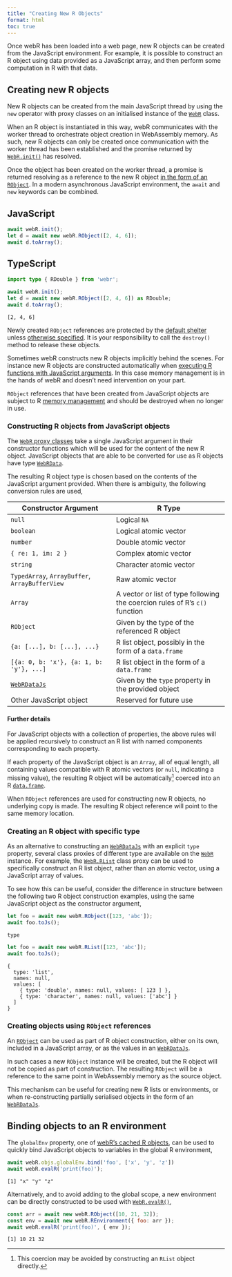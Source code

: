 ```yaml
---
title: "Creating New R Objects"
format: html
toc: true
---
```


Once webR has been loaded into a web page, new R objects can be created from the JavaScript environment. For example, it is possible to construct an R object using data provided as a JavaScript array, and then perform some computation in R with that data.

## Creating new R objects

New R objects can be created from the main JavaScript thread by using the `new` operator with proxy classes on an initialised instance of the [`WebR`](api/js/classes/WebR.WebR.md) class.

When an R object is instantiated in this way, webR communicates with the worker thread to orchestrate object creation in WebAssembly memory. As such, new R objects can only be created once communication with the worker thread has been established and the promise returned by [`WebR.init()`](api/js/classes/WebR.WebR.md#init) has resolved.

Once the object has been created on the worker thread, a promise is returned resolving as a reference to the new R object [in the form of an `RObject`](objects.qmd). In a modern asynchronous JavaScript environment, the `await` and `new` keywords can be combined.

::: {.panel-tabset}
## JavaScript

``` javascript
await webR.init();
let d = await new webR.RObject([2, 4, 6]);
await d.toArray();
```

## TypeScript

``` typescript
import type { RDouble } from 'webr';

await webR.init();
let d = await new webR.RObject([2, 4, 6]) as RDouble;
await d.toArray();
```

:::

    [2, 4, 6]

Newly created `RObject` references are protected by the [default shelter](objects.qmd#the-default-shelter) unless [otherwise specified](objects.html#working-with-multiple-shelters). It is your responsibility to call the `destroy()` method to release these objects.

Sometimes webR constructs new R objects implicitly behind the scenes. For instance new R objects are constructed automatically when [executing R functions with JavaScript arguments](convert-r-to-js.qmd#exec-r). In this case memory management is in the hands of webR and doesn't need intervention on your part.

::: callout-warning
`RObject` references that have been created from JavaScript objects are subject to R [memory management](objects.qmd#memory-management) and should be destroyed when no longer in use.
:::

### Constructing R objects from JavaScript objects

The [`WebR` proxy classes](api/js/classes/WebR.WebR.md#properties) take a single JavaScript argument in their constructor functions which will be used for the content of the new R object. JavaScript objects that are able to be converted for use as R objects have type [`WebRData`](api/js/modules/RObject.md#webrdata).

The resulting R object type is chosen based on the contents of the JavaScript argument provided. When there is ambiguity, the following conversion rules are used,

| Constructor Argument                                                     | R Type                                                                      |
| ------------------------------------------------------------------------ | --------------------------------------------------------------------------- |
| `null`                                                                   | Logical `NA`                                                                |
| `boolean`                                                                | Logical atomic vector                                                       |
| `number`                                                                 | Double atomic vector                                                        |
| `{ re: 1, im: 2 }`                                                       | Complex atomic vector                                                       |
| `string`                                                                 | Character atomic vector                                                     |
| `TypedArray`, `ArrayBuffer`, `ArrayBufferView`                           | Raw atomic vector                                                           |
| `Array`                                                                  | A vector or list of type following the coercion rules of R's `c()` function |
| `RObject`                                                                | Given by the type of the referenced R object                                |
| `{a: [...], b: [...], ...}`                                              | R list object, possibly in the form of a `data.frame`                       |
| `[{a: 0, b: 'x'}, {a: 1, b: 'y'}, ...]`                                  | R list object in the form of a `data.frame`                                 |
| [`WebRDataJs`](convert-r-to-js.qmd#serialising-r-objects)                | Given by the `type` property in the provided object                         |
| Other JavaScript object                                                  | Reserved for future use                                                     |

#### Further details

For JavaScript objects with a collection of properties, the above rules will be applied recursively to construct an R list with named components corresponding to each property.

If each property of the JavaScript object is an `Array`, all of equal length, all containing values compatible with R atomic vectors (or `null`, indicating a missing value), the resulting R object will be automatically^[This coercion may be avoided by constructing an `RList` object directly.] coerced into an R [`data.frame`](https://stat.ethz.ch/R-manual/R-devel/library/base/html/data.frame.html).

When `RObject` references are used for constructing new R objects, no underlying copy is made. The resulting R object reference will point to the same memory location.

### Creating an R object with specific type

As an alternative to constructing an [`WebRDataJs`](api/js/modules/RObject.md#webrdatajs) with an explicit `type` property, several class proxies of different type are available on the [`WebR`](api/js/classes/WebR.WebR.md) instance. For example, the [`WebR.RList`](api/js/classes/WebR.WebR.md#rlist) class proxy can be used to specifically construct an R list object, rather than an atomic vector, using a JavaScript array of values.

To see how this can be useful, consider the difference in structure between the following two R object construction examples, using the same JavaScript object as the constructor argument,

``` javascript
let foo = await new webR.RObject([123, 'abc']);
await foo.toJs();
```

    { type: 'character', names: null, values: ['123', 'abc'] }

``` javascript
let foo = await new webR.RList([123, 'abc']);
await foo.toJs();
```

    {
      type: 'list',
      names: null,
      values: [
        { type: 'double', names: null, values: [ 123 ] },
        { type: 'character', names: null, values: ['abc'] }
      ]
    }

### Creating objects using `RObject` references

An [`RObject`](api/js/classes/RWorker.RObject.md) can be used as part of R object construction, either on its own, included in a JavaScript array, or as the values in an [`WebRDataJs`](api/js/modules/RObject.md#webrdatajs).

In such cases a new `RObject` instance will be created, but the R object will not be copied as part of construction. The resulting `RObject` will be a reference to the same point in WebAssembly memory as the source object.

This mechanism can be useful for creating new R lists or environments, or when re-constructing partially serialised objects in the form of an [`WebRDataJs`](api/js/modules/RObject.md#webrdatajs).

## Binding objects to an R environment

The `globalEnv` property, one of [webR's cached R objects](convert-r-to-js.qmd#cached-r-objects), can be used to quickly bind JavaScript objects to variables in the global R environment,

``` javascript
await webR.objs.globalEnv.bind('foo', ['x', 'y', 'z'])
await webR.evalR('print(foo)');
```

    [1] "x" "y" "z"

Alternatively, and to avoid adding to the global scope, a new environment can be directly constructed to be used with [`WebR.evalR()`](api/js/classes/WebR.WebR.md#evalr),

``` javascript
const arr = await new webR.RObject([10, 21, 32]);
const env = await new webR.REnvironment({ foo: arr });
await webR.evalR('print(foo)', { env });
```

    [1] 10 21 32
